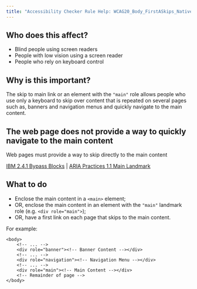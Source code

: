 ```yaml
---
title: "Accessibility Checker Rule Help: WCAG20_Body_FirstASkips_Native_Host_Sematics"
---
```


<div className="toolHelp">
<Row>
<Column colLg={5} colMd={3} colSm={4} className="toolLeft">

## Who does this affect?

* Blind people using screen readers
* People with low vision using a screen reader
* People who rely on keyboard control

## Why is this important?

The skip to main link or an element with the `"main"` role allows people who use only a keyboard to skip over content that is repeated on several pages such as, banners and navigation menus and quickly navigate to the main content.

</Column>
<Column colLg={11} colMd={5} colSm={4} className="toolMain">

<div id="locLevel"></div>

## The web page does not provide a way to quickly navigate to the main content
Web pages must provide a way to skip directly to the main content

[IBM 2.4.1 Bypass Blocks](http://www.ibm.com/able/guidelines/ci162/bypass_blocks.html) | [ARIA Practices 1.1 Main Landmark ](https://www.w3.org/TR/wai-aria-practices/examples/landmarks/main.html)

<div id="locSnippet"></div>

## What to do

 * Enclose the main content in a `<main>` element;
 * OR, enclose the main content in an element with the `"main"` landmark role (e.g. `<div role="main">`);
 * OR, have a first link on each page that skips to the main content.

For example:
```
<body>
	<!-- ... -->
	<div role="banner"><!-- Banner Content --></div>
	<!-- ... -->
	<div role="navigation"><!-- Navigation Menu --></div>
	<!-- ... -->
	<div role="main"><!-- Main Content --></div>
	<!-- Remainder of page -->
</body>
```


</Column>
</Row>
</div>
